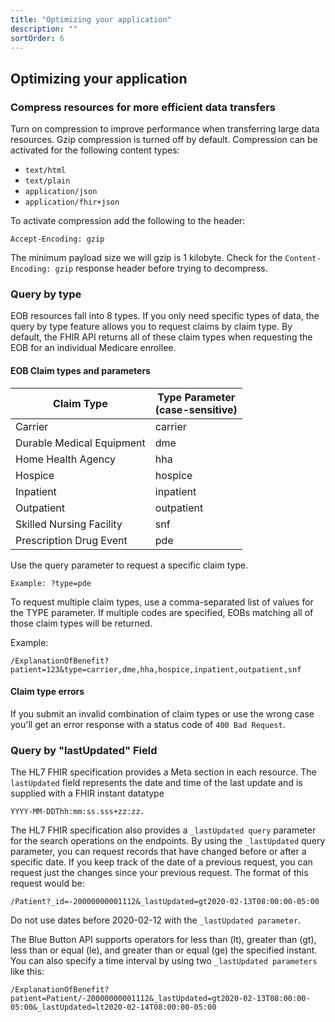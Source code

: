 ```yaml
---
title: "Optimizing your application"
description: ""
sortOrder: 6
---
```


## Optimizing your application

### Compress resources for more efficient data transfers  

Turn on compression to improve performance when transferring large data resources. Gzip compression is turned off by default. Compression can be activated for the following content types:  

* `text/html`
* `text/plain`
* `application/json`
* `application/fhir+json`  

To activate compression add the following to the header:  

`Accept-Encoding: gzip`  

The minimum payload size we will gzip is 1 kilobyte. Check for the `Content-Encoding: gzip` response header before trying to decompress.  

### Query by type

EOB resources fall into 8 types. If you only need specific types of data, the query by type feature allows you to request claims by claim type. By default, the FHIR API returns all of these claim types when requesting the EOB for an individual Medicare enrollee.  

#### EOB Claim types and parameters

| Claim Type | Type Parameter<br /> (case-sensitive) |
| ---- | ---- |
| Carrier | carrier |
| Durable Medical Equipment | dme |
| Home Health Agency | hha |
| Hospice | hospice |
| Inpatient | inpatient |
| Outpatient | outpatient |
| Skilled Nursing Facility | snf |
| Prescription Drug Event | pde |

    
Use the query parameter to request a specific claim type. 
~~~
Example: ?type=pde
~~~

To request multiple claim types, use a comma-separated list of values for the TYPE parameter. If multiple codes are specified, EOBs matching all of those claim types will be returned.   

Example:  
~~~
/ExplanationOfBenefit?patient=123&type=carrier,dme,hha,hospice,inpatient,outpatient,snf  
~~~

#### Claim type errors

If you submit an invalid combination of claim types or use the wrong case you'll get an error response with a status code of `400 Bad Request`.

### Query by "lastUpdated" Field  

The HL7 FHIR specification provides a Meta section in each resource. The `lastUpdated` field represents the date and time of the last update and is supplied with a FHIR instant datatype  
~~~
YYYY-MM-DDThh:mm:ss.sss+zz:zz.  
~~~
The HL7 FHIR specification also provides a `_lastUpdated query` parameter for the search operations on the endpoints. By using the `_lastUpdated` query parameter, you can request records that have changed before or after a specific date. If you keep track of the date of a previous request, you can request just the changes since your previous request. The format of this request would be:  
~~~
/Patient?_id=-20000000001112&_lastUpdated=gt2020-02-13T08:00:00-05:00  
~~~

Do not use dates before 2020-02-12 with the `_lastUpdated parameter`. 

The Blue Button API supports operators for less than (lt), greater than (gt), less than or equal (le), and greater than or equal (ge) the specified instant. You can also specify a time interval by using two `_lastUpdated parameters` like this:  
~~~
/ExplanationOfBenefit?patient=Patient/-20000000001112&_lastUpdated=gt2020-02-13T08:00:00-05:00&_lastUpdated=lt2020-02-14T08:00:00-05:00
~~~
